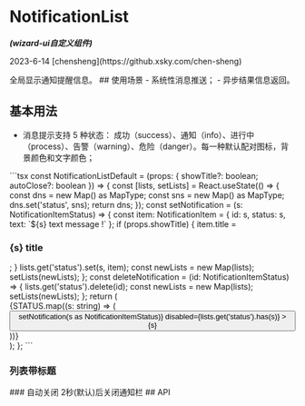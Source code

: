 

<Meta of={NotificationListStories} />

# NotificationList
<em><strong>(wizard-ui自定义组件)</strong></em>
<p>2023-6-14 [chensheng](https://github.xsky.com/chen-sheng)</p>
全局显示通知提醒信息。
## 使用场景
- 系统性消息推送；
- 异步结果信息返回。

## 基本用法
- 消息提示支持 5 种状态： 成功（success）、通知（info）、进行中（process）、告警（warning）、危险（danger）。每一种默认配对图标，背景颜色和文字颜色；
<Canvas of={NotificationListStories.Basic} />
```tsx
const NotificationListDefault = (props: { showTitle?: boolean; autoClose?: boolean }) => {
  const [lists, setLists] = React.useState(() => {
    const dns = new Map() as MapType<string, any>;
    const sns = new Map() as MapType<string, any>;
    dns.set('status', sns);
    return dns;
  });
  const setNotification = (s: NotificationItemStatus) => {
    const item: NotificationItem = { id: s, status: s, text: `${s} text message !` };
    if (props.showTitle) {
      item.title = <h3>{s} title</h3>;
    }
    lists.get('status').set(s, item);
    const newLists = new Map(lists);
    setLists(newLists);
  };
  const deleteNotification = (id: NotificationItemStatus) => {
    lists.get('status').delete(id);
    const newLists = new Map(lists);
    setLists(newLists);
  };
  return (
    <div>
      <div>
        {STATUS.map((s: string) => (
          <Button
            key={s}
            style={{ marginRight: '10px' }}
            onClick={() => setNotification(s as NotificationItemStatus)}
            disabled={lists.get('status').has(s)}
          >
            {s}
          </Button>
        ))}
      </div>
      <NotificationList
        notifications={lists}
        onDismiss={deleteNotification}
        autoClose={props.autoClose}
      />
    </div>
  );
};
```

### 列表带标题
<Canvas of={NotificationListStories.WithTitle} />
### 自动关闭
2秒(默认)后关闭通知栏

<Canvas of={NotificationListStories.AutoClose} />
## API
<ArgTypes />